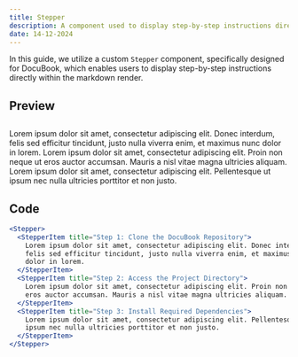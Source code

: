 ```yaml
---
title: Stepper
description: A component used to display step-by-step instructions directly within the markdown render.
date: 14-12-2024
---
```


In this guide, we utilize a custom `Stepper` component, specifically designed for DocuBook, which enables users to display step-by-step instructions directly within the markdown render.

## Preview

##

<Stepper>
  <StepperItem title="Step 1: Clone the DocuBook Repository">
    Lorem ipsum dolor sit amet, consectetur adipiscing elit. Donec interdum,
    felis sed efficitur tincidunt, justo nulla viverra enim, et maximus nunc
    dolor in lorem.
  </StepperItem>
  <StepperItem title="Step 2: Access the Project Directory">
    Lorem ipsum dolor sit amet, consectetur adipiscing elit. Proin non neque ut
    eros auctor accumsan. Mauris a nisl vitae magna ultricies aliquam.
  </StepperItem>
  <StepperItem title="Step 3: Install Required Dependencies">
    Lorem ipsum dolor sit amet, consectetur adipiscing elit. Pellentesque ut
    ipsum nec nulla ultricies porttitor et non justo.
  </StepperItem>
</Stepper>

## Code

```jsx
<Stepper>
  <StepperItem title="Step 1: Clone the DocuBook Repository">
    Lorem ipsum dolor sit amet, consectetur adipiscing elit. Donec interdum,
    felis sed efficitur tincidunt, justo nulla viverra enim, et maximus nunc
    dolor in lorem.
  </StepperItem>
  <StepperItem title="Step 2: Access the Project Directory">
    Lorem ipsum dolor sit amet, consectetur adipiscing elit. Proin non neque ut
    eros auctor accumsan. Mauris a nisl vitae magna ultricies aliquam.
  </StepperItem>
  <StepperItem title="Step 3: Install Required Dependencies">
    Lorem ipsum dolor sit amet, consectetur adipiscing elit. Pellentesque ut
    ipsum nec nulla ultricies porttitor et non justo.
  </StepperItem>
</Stepper>
```
